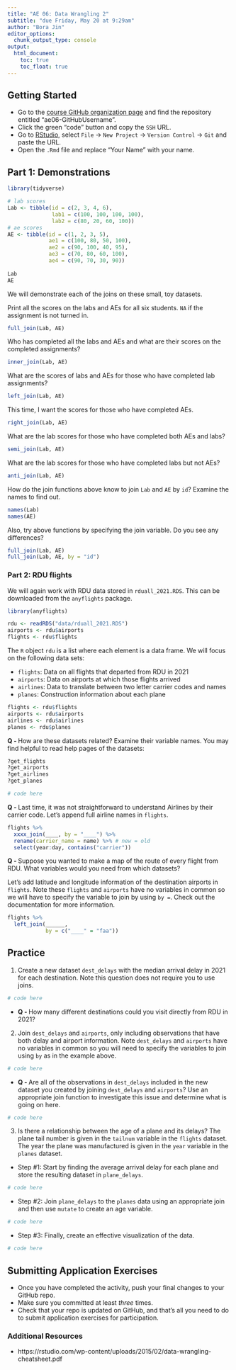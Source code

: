 ```yaml
---
title: "AE 06: Data Wrangling 2"
subtitle: "due Friday, May 20 at 9:29am"
author: "Bora Jin"
editor_options:
  chunk_output_type: console
output: 
  html_document: 
    toc: true
    toc_float: true
---
```


## Getting Started 

- Go to the [course GitHub organization page](https://github.com/sta199-summer22) and find the repository entitled "ae06-GitHubUsername".
- Click the green "code" button and copy the `SSH` URL.
- Go to [RStudio](https://vm-manage.oit.duke.edu/containers), select `File` $\rightarrow$ `New Project` $\rightarrow$ `Version Control` $\rightarrow$ `Git` and paste the URL.
- Open the `.Rmd` file and replace "Your Name" with your name. 

## Part 1: Demonstrations 

```r
library(tidyverse)
```

```r
# lab scores
Lab <- tibble(id = c(2, 3, 4, 6),
              lab1 = c(100, 100, 100, 100), 
              lab2 = c(80, 20, 60, 100))
# ae scores
AE <- tibble(id = c(1, 2, 3, 5),
             ae1 = c(100, 80, 50, 100), 
             ae2 = c(90, 100, 40, 95),  
             ae3 = c(70, 80, 60, 100), 
             ae4 = c(90, 70, 30, 90))
            
Lab
AE
```

We will demonstrate each of the joins on these small, toy datasets. 

Print all the scores on the labs and AEs for all six students. `NA` if the assignment is not turned in. 

```r
full_join(Lab, AE)
```

Who has completed all the labs and AEs and what are their scores on the completed assignments?

```r
inner_join(Lab, AE)
```

What are the scores of labs and AEs for those who have completed lab assignments?  

```r
left_join(Lab, AE)
```

This time, I want the scores for those who have completed AEs. 

```r
right_join(Lab, AE)
```

What are the lab scores for those who have completed both AEs and labs?

```r
semi_join(Lab, AE)
```

What are the lab scores for those who have completed labs but not AEs?

```r
anti_join(Lab, AE)
```

How do the join functions above know to join `Lab` and `AE` by `id`? Examine the names to find out.

```r
names(Lab)
names(AE)
```

Also, try above functions by specifying the join variable. Do you see any differences? 

```r
full_join(Lab, AE)
full_join(Lab, AE, by = "id")
```

### Part 2: RDU flights

We will again work with RDU data stored in `rduall_2021.RDS`. This can be downloaded from the `anyflights` package. 

```r
library(anyflights)
```

```r
rdu <- readRDS("data/rduall_2021.RDS")
airports <- rdu$airports
flights <- rdu$flights
```

The `R` object `rdu` is a list where each element is a data frame. We will focus on the following data sets: 

- `flights`: Data on all flights that departed from RDU in 2021
- `airports`: Data on airports at which those flights arrived
- `airlines`: Data to translate between two letter carrier codes and names
- `planes`: Construction information about each plane

```r
flights <- rdu$flights
airports <- rdu$airports
airlines <- rdu$airlines
planes <- rdu$planes
```

**Q - ** How are these datasets related? Examine their variable names. You may find helpful to read help pages of the datasets:

```r
?get_flights
?get_airports
?get_airlines
?get_planes
```

```r
# code here
```

**Q - ** Last time, it was not straightforward to understand Airlines by their carrier code. Let's append full airline names in `flights`. 

```r
flights %>% 
  xxxx_join(____, by = "____") %>%
  rename(carrier_name = name) %>% # new = old
  select(year:day, contains("carrier")) 
```

**Q - ** Suppose you wanted to make a map of the route of every flight from RDU. What variables would you need from which datasets?

Let's add latitude and longitude information of the destination airports in `flights`. Note these `flights` and `airports` have no variables in common so we will have to specify the variable to join by using `by = `. Check out the documentation for more information.

```r
flights %>% 
  left_join(______, 
            by = c("____" = "faa"))
```

## Practice

(1) Create a new dataset `dest_delays` with the median arrival delay in 2021 for each destination. Note this question does not require you to use joins.

```r
# code here
```

  - **Q - ** How many different destinations could you visit directly from RDU in 2021? 

(2) Join `dest_delays` and `airports`, only including observations that have both delay and airport information. Note `dest_delays` and `airports` have no variables in common so you will need to specify the variables to join using `by` as in the example above.

```r
# code here
```

  - **Q - ** Are all of the observations in `dest_delays` included in the new dataset you created by joining `dest_delays` and `airports`? Use an appropriate join function to investigate this issue and determine what is going on here.

```r
# code here
```

(3) Is there a relationship between the age of a plane and its delays? The plane tail number is given in the `tailnum` variable in the `flights` dataset. The year the plane was manufactured is given in the `year` variable in the `planes` dataset. 

  - Step #1: Start by finding the average arrival delay for each plane and store the resulting dataset in `plane_delays`.

```r
# code here
```

  - Step #2: Join `plane_delays` to the `planes` data using an appropriate join and then use `mutate` to create an age variable. 

```r
# code here
```

  - Step #3: Finally, create an effective visualization of the data.

```r
# code here
```

## Submitting Application Exercises

- Once you have completed the activity, push your final changes to your GitHub repo. 
- Make sure you committed at least *three* times. 
- Check that your repo is updated on GitHub, and that’s all you need to do to submit application exercises for participation.

### Additional Resources

- https://rstudio.com/wp-content/uploads/2015/02/data-wrangling-cheatsheet.pdf